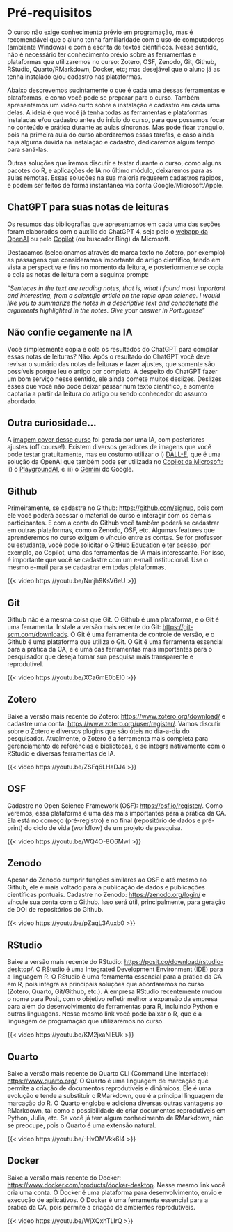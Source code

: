 # \emojitext{📇} Pré-requisitos {#sec-prework .unnumbered}

O curso não exige conhecimento prévio em programação, mas é recomendável que o aluno tenha familiaridade com o uso de computadores (ambiente Windows) e com a escrita de textos científicos. Nesse sentido, não é necessário ter conhecimento prévio sobre as ferramentas e plataformas que utilizaremos no curso: Zotero, OSF, Zenodo, Git, Github, RStudio, Quarto/RMarkdown, Docker, etc; mas desejável que o aluno já as tenha instalado e/ou cadastro nas plataformas.

Abaixo descrevemos sucintamente o que é cada uma dessas ferramentas e plataformas, e como você pode se preparar para o curso. Também apresentamos um vídeo curto sobre a instalação e cadastro em cada uma delas. A ideia é que você já tenha todas as ferramentas e plataformas instaladas e/ou cadastro antes do início do curso, para que possamos focar no conteúdo e prática durante as aulas síncronas. Mas pode ficar tranquilo, pois na primeira aula do curso abordaremos essas tarefas, e caso ainda haja alguma dúvida na instalação e cadastro, dedicaremos algum tempo para saná-las.

Outras soluções que iremos discutir e testar durante o curso, como alguns pacotes do R, e aplicações de IA no último módulo, deixaremos para as aulas remotas. Essas soluções na sua maioria requerem cadastros rápidos, e podem ser feitos de forma instantânea via conta Google/Microsoft/Apple.

::: {#tip-prompt .callout-important collapse="true"}
## ChatGPT para suas notas de leituras

Os resumos das bibliografias que apresentamos em cada uma das seções foram elaborados com o auxílio do ChatGPT 4, seja pelo o [webapp da OpenAI](https://chat.openai.com/) ou pelo [Copilot](https://copilot.microsoft.com/) (ou buscador Bing) da Microsoft.\vspace{0.5em}

Destacamos (selecionamos através de marca texto no Zotero, por exemplo) as passagens que consideramos importante do artigo científico, tendo em vista a perspectiva e fins no momento da leitura, e posteriormente se copia e cola as notas de leitura com a seguinte prompt:\vspace{0.5em}

"*Senteces in the text are reading notes, that is, what I found most important and interesting, from a scientific article on the topic open science. I would like you to summarize the notes in a descriptive text and concatenate the arguments highlighted in the notes. Give your answer in Portuguese*"
:::

::: {.callout-caution collapse="true"}
## Não confie cegamente na IA

Você simplesmente copia e cola os resultados do ChatGPT para compilar essas notas de leituras? Não. Após o resultado do ChatGPT você deve revisar o sumário das notas de leituras e fazer ajustes, que somente são possíveis porque leu o artigo por completo. A despeito do ChatGPT fazer um bom serviço nesse sentido, ele ainda comete muitos deslizes. Deslizes esses que você não pode deixar passar num texto científico, e somente captaria a partir da leitura do artigo ou sendo conhecedor do assunto abordado.
:::

::: {.callout-note collapse="true"}
## Outra curiosidade...

A [imagem cover desse curso](https://phdpablo.github.io/curso-open-science/img/cover.png) foi gerada por uma IA, com posteriores ajustes (off course!). Existem diversos geradores de imagens que você pode testar gratuitamente, mas eu costumo utilizar o i) [DALL-E](https://openai.com/dall-e/), que é uma solução da OpenAI que também pode ser utilizada no [Copilot da Microsoft](https://copilot.microsoft.com/); ii) o [PlaygroundAI](https://playgroundai.com/), e iii) o [Gemini](https://gemini.google.com/app) do Google.
:::

## Github {#sec-githubprework}

Primeiramente, se cadastre no Github: <https://github.com/signup>, pois com ele você poderá acessar o material do curso e interagir com os demais participantes. E com a conta do Github você também poderá se cadastrar em outras plataformas, como o Zenodo, OSF, etc. Algumas features que aprenderemos no curso exigem o vínculo entre as contas. Se for professor ou estudante, você pode solicitar o [GitHub Education](https://education.github.com/) e ter acesso, por exemplo, ao Copilot, uma das ferramentas de IA mais interessante. Por isso, é importante que você se cadastre com um e-mail institucional. Use o mesmo e-mail para se cadastrar em todas plataformas.

{{< video https://youtu.be/Nmjh9KsV6eU >}}

## Git {#sec-gitprework}

Github não é a mesma coisa que Git. O Github é uma plataforma, e o Git é uma ferramenta. Instale a versão mais recente do Git: <https://git-scm.com/downloads>. O Git é uma ferramenta de controle de versão, e o Github é uma plataforma que utiliza o Git. O Git é uma ferramenta essencial para a prática da CA, e é uma das ferramentas mais importantes para o pesquisador que deseja tornar sua pesquisa mais transparente e reprodutível.

{{< video https://youtu.be/XCa6mE0bEI0 >}}

## Zotero {#sec-zoteroprework}

Baixe a versão mais recente do Zotero: <https://www.zotero.org/download/> e cadastre uma conta: <https://www.zotero.org/user/register/>. Vamos discutir sobre o Zotero e diversos plugins que são úteis no dia-a-dia do pesquisador. Atualmente, o Zotero é a ferramenta mais completa para gerenciamento de referências e bibliotecas, e se integra nativamente com o RStudio e diversas ferramentas de IA.

{{< video https://youtu.be/ZSFq6LHaDJ4 >}}

## OSF {#sec-osfprework}

Cadastre no Open Science Framework (OSF): <https://osf.io/register/>. Como veremos, essa plataforma é uma das mais importantes para a prática da CA. Ela está no começo (pré-registro) e no final (repositório de dados e pré-print) do ciclo de vida (workflow) de um projeto de pesquisa.

{{< video https://youtu.be/WQ4O-8O6MwI >}}

## Zenodo {#sec-zenodoprework}

Apesar do Zenodo cumprir funções similares ao OSF e até mesmo ao Github, ele é mais voltado para a publicação de dados e publicações científicas pontuais. Cadastre no Zenodo: <https://zenodo.org/login/> e víncule sua conta com o Github. Isso será útil, principalmente, para geração de DOI de repositórios do Github.

{{< video https://youtu.be/pZaqL3Auxb0 >}}

## RStudio {#sec-rstudioprework}

Baixe a versão mais recente do RStudio: <https://posit.co/download/rstudio-desktop/>. O RStudio é uma Integrated Development Environment (IDE) para a linguagem R. O RStudio é uma ferramenta essencial para a prática da CA em R, pois integra as principais soluções que abordaremos no curso (Zotero, Quarto, Git/Github, etc.). A empresa RStudio recentemente mudou o nome para Posit, com o objetivo refletir melhor a expansão da empresa para além do desenvolvimento de ferramentas para R, incluindo Python e outras linguagens. Nesse mesmo link você pode baixar o R, que é a linguagem de programação que utilizaremos no curso.

{{< video https://youtu.be/KM2jxaNIEUk >}}

## Quarto {#sec-quartoprework}

Baixe a versão mais recente do Quarto CLI (Command Line Interface): <https://www.quarto.org/>. O Quarto é uma linguagem de marcação que permite a criação de documentos reprodutíveis e dinâmicos. Ele é uma evolução e tende a substituir o RMarkdown, que é a principal linguagem de marcação do R. O Quarto engloba e adiciona diversas outras vantagens ao RMarkdown, tal como a possibilidade de criar documentos reprodutíveis em Python, Julia, etc. Se você já tem algum conhecimento de RMarkdown, não se preocupe, pois o Quarto é uma extensão natural.

{{< video https://youtu.be/-HvOMVkk6I4 >}}

## Docker {#sec-dockerprework}

Baixe a versão mais recente do Docker: <https://www.docker.com/products/docker-desktop>. Nesse mesmo link você cria uma conta. O Docker é uma plataforma para desenvolvimento, envio e execução de aplicativos. O Docker é uma ferramenta essencial para a prática da CA, pois permite a criação de ambientes reprodutíveis.

{{< video https://youtu.be/WjXQxhTLlrQ >}}
